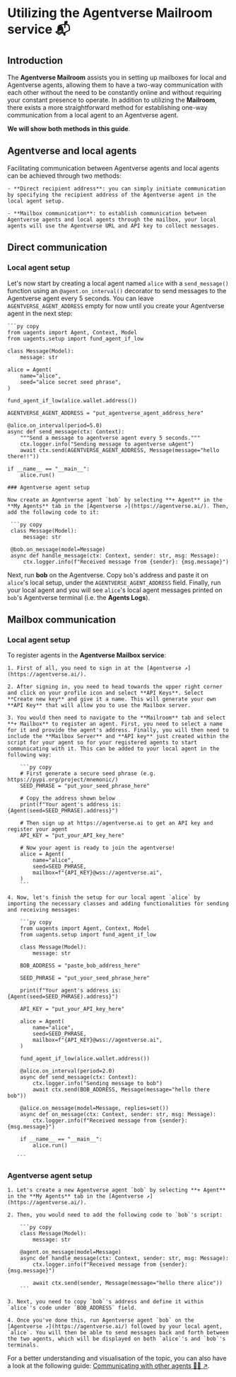 # Utilizing the Agentverse Mailroom service 📬

## Introduction

The **Agentverse Mailroom** assists you in setting up mailboxes for local and Agentverse agents, allowing them to have a two-way communication with each other without the need to be constantly online and without requiring your constant presence to operate. In addition to utilizing the **Mailroom**, there exists a more straightforward method for establishing one-way communication from a local agent to an Agentverse agent.

**We will show both methods in this guide**.

## Agentverse and local agents

Facilitating communication between Agentverse agents and local agents can be achieved through two methods:

    - **Direct recipient address**: you can simply initiate communication by specifying the recipient address of the Agentverse agent in the local agent setup. 

    - **Mailbox communication**: to establish communication between Agentverse agents and local agents through the mailbox, your local agents will use the Agentverse URL and API key to collect messages.

## Direct communication
### Local agent setup

Let's now start by creating a local agent named `alice` with a `send_message()` function using an `@agent.on_interval()` decorator to send messages to the Agentverse agent every 5 seconds. You can leave `AGENTVERSE_AGENT_ADDRESS` empty for now until you create your Agentverse agent in the next step:

    ```py copy
    from uagents import Agent, Context, Model
    from uagents.setup import fund_agent_if_low

    class Message(Model):
        message: str

    alice = Agent(
        name="alice",
        seed="alice secret seed phrase",
    )

    fund_agent_if_low(alice.wallet.address())

    AGENTVERSE_AGENT_ADDRESS = "put_agentverse_agent_address_here"

    @alice.on_interval(period=5.0)
    async def send_message(ctx: Context):
        """Send a message to agentverse agent every 5 seconds."""
        ctx.logger.info("Sending message to agentverse uAgent")
        await ctx.send(AGENTVERSE_AGENT_ADDRESS, Message(message="hello there!!"))

    if __name__ == "__main__":
        alice.run()
   ```
### Agentverse agent setup

Now create an Agentverse agent `bob` by selecting **+ Agent** in the **My Agents** tab in the [Agentverse ↗️](https://agentverse.ai/). Then, add the following code to it:

    ```py copy
    class Message(Model):
        message: str

    @bob.on_message(model=Message)
    async def handle_message(ctx: Context, sender: str, msg: Message):
        ctx.logger.info(f"Received message from {sender}: {msg.message}")
   ```

Next, run **bob** on the Agentverse. Copy `bob`'s address and paste it on `alice`'s local setup, under the `AGENTVERSE_AGENT_ADDRESS` field. Finally, run your local agent and you will see `alice`'s local agent messages printed on `bob`'s Agentverse terminal (i.e. the **Agents Logs**).

## Mailbox communication

### Local agent setup

To register agents in the **Agentverse Mailbox service**:

    1. First of all, you need to sign in at the [Agentverse ↗️](https://agentverse.ai/).

    2. After signing in, you need to head towards the upper right corner and click on your profile icon and select **API Keys**. Select **Create new key** and give it a name. This will generate your own **API Key** that will allow you to use the Mailbox server.

    3. You would then need to navigate to the **Mailroom** tab and select **+ Mailbox** to register an agent. First, you need to select a name for it and provide the agent's address. Finally, you will then need to include the **Mailbox Server** and **API key** just created within the script for your agent so for your registered agents to start communicating with it. This can be added to your local agent in the following way:

        ```py copy
        # First generate a secure seed phrase (e.g. https://pypi.org/project/mnemonic/)
        SEED_PHRASE = "put_your_seed_phrase_here"

        # Copy the address shown below
        print(f"Your agent's address is: {Agent(seed=SEED_PHRASE).address}")

        # Then sign up at https://agentverse.ai to get an API key and register your agent
        API_KEY = "put_your_API_key_here"

        # Now your agent is ready to join the agentverse!
        alice = Agent(
            name="alice",
            seed=SEED_PHRASE,
            mailbox=f"{API_KEY}@wss://agentverse.ai",
        )
        ```

    4. Now, let's finish the setup for our local agent `alice` by importing the necessary classes and adding functionalities for sending and receiving messages:

        ```py copy
        from uagents import Agent, Context, Model
        from uagents.setup import fund_agent_if_low

        class Message(Model):
            message: str

        BOB_ADDRESS = "paste_bob_address_here"

        SEED_PHRASE = "put_your_seed_phrase_here"

        print(f"Your agent's address is: {Agent(seed=SEED_PHRASE).address}")

        API_KEY = "put_your_API_key_here"

        alice = Agent(
            name="alice",
            seed=SEED_PHRASE,
            mailbox=f"{API_KEY}@wss://agentverse.ai",
        )

        fund_agent_if_low(alice.wallet.address())

        @alice.on_interval(period=2.0)
        async def send_message(ctx: Context):
            ctx.logger.info("Sending message to bob")
            await ctx.send(BOB_ADDRESS, Message(message="hello there bob"))

        @alice.on_message(model=Message, replies=set())
        async def on_message(ctx: Context, sender: str, msg: Message):
            ctx.logger.info(f"Received message from {sender}: {msg.message}")

        if __name__ == "__main__":
            alice.run()

       ```
### Agentverse agent setup

    1. Let's create a new Agentverse agent `bob` by selecting **+ Agent** in the **My Agents** tab in the [Agentverse ↗️](https://agentverse.ai/).

    2. Then, you would need to add the following code to `bob`'s script:

        ```py copy
        class Message(Model):
            message: str

        @agent.on_message(model=Message)
        async def handle_message(ctx: Context, sender: str, msg: Message):
            ctx.logger.info(f"Received message from {sender}: {msg.message}")

            await ctx.send(sender, Message(message="hello there alice"))
        ```

    3. Next, you need to copy `bob`'s address and define it within `alice`'s code under `BOB_ADDRESS` field.

    4. Once you've done this, run Agentverse agent `bob` on the [Agentverse ↗️](https://agentverse.ai/) followed by your local agent, `alice`. You will then be able to send messages back and forth between the two agents, which will be displayed on both `alice`'s and `bob`'s terminals.

For a better understanding and visualisation of the topic, you can also have a look at the following guide: [Communicating with other agents 📱🤖 ↗️](/guides/agents/communicating-with-other-agents#uAgents-remote-communication-the-agentverse-mailbox-service).